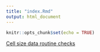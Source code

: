 ```yaml
---
title: "index.Rmd"
output: html_document
---
```


```r
knitr::opts_chunk$set(echo = TRUE)
```

[Cell size data routine checks](Cell-size-data-routine-checks.html)